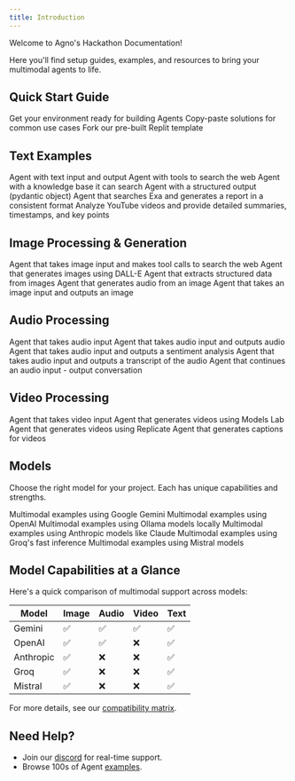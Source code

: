 ```yaml
---
title: Introduction
---
```


Welcome to Agno's Hackathon Documentation!

Here you'll find setup guides, examples, and resources to bring your multimodal agents to life.

## Quick Start Guide

<CardGroup cols={3}>
  <Card
    title="Setup"
    icon="user-astronaut"
    iconType="duotone"
    href="/hackathon/setup"
  >
    Get your environment ready for building Agents
  </Card>
  <Card
    title="Ready-to-Use Code"
    icon="comment-dots"
    iconType="duotone"
    href="https://agno.link/hack-code"
  >
    Copy-paste solutions for common use cases
  </Card>
  <Card
    title="Replit Template"
    icon="rocket-launch"
    iconType="duotone"
    href="https://agno.link/hack-replit"
  >
    Fork our pre-built Replit template
  </Card>
</CardGroup>

## Text Examples

<CardGroup cols={3}>
  <Card
    title="Simple Text Agent"
    icon="user-astronaut"
    iconType="duotone"
    href="/hackathon/examples/simple-text-agent"
  >
    Agent with text input and output
  </Card>
  <Card
    title="Agent with Tools"
    icon="wrench"
    iconType="duotone"
    href="/hackathon/examples/agent-with-tools"
  >
    Agent with tools to search the web
  </Card>
  <Card
    title="Agent with Knowledge"
    icon="book"
    iconType="duotone"
    href="/hackathon/examples/agent-with-knowledge"
  >
    Agent with a knowledge base it can search
  </Card>
  <Card
    title="Agent with Structured Outputs"
    icon="code"
    iconType="duotone"
    href="/hackathon/examples/structured-outputs"
  >
    Agent with a structured output (pydantic object)
  </Card>
  <Card
    title="Research Agent"
    icon="book"
    iconType="duotone"
    href="/hackathon/examples/research-agent"
  >
    Agent that searches Exa and generates a report in a consistent format
  </Card>
  <Card
    title="YouTube Agent"
    icon="video"
    iconType="duotone"
    href="/hackathon/examples/youtube-agent"
  >
    Analyze YouTube videos and provide detailed summaries, timestamps, and key
    points
  </Card>
</CardGroup>

## Image Processing & Generation

<CardGroup cols={3}>
  <Card
    title="Image Input + Tools"
    icon="image"
    iconType="duotone"
    href="/hackathon/examples/image-input-with-tools"
  >
    Agent that takes image input and makes tool calls to search the web
  </Card>
  <Card
    title="Generate Image"
    icon="image"
    iconType="duotone"
    href="/hackathon/examples/image-generate"
  >
    Agent that generates images using DALL-E
  </Card>
  <Card
    title="Image to Structured Output"
    icon="image"
    iconType="duotone"
    href="/hackathon/examples/image-to-structured-output"
  >
    Agent that extracts structured data from images
  </Card>
  <Card
    title="Generate Audio from Image"
    icon="image"
    iconType="duotone"
    href="/hackathon/examples/image-generate-audio"
  >
    Agent that generates audio from an image
  </Card>
  <Card
    title="Image Input + Output"
    icon="image"
    iconType="duotone"
    href="/hackathon/examples/image-input-output"
  >
    Agent that takes an image input and outputs an image
  </Card>
</CardGroup>

## Audio Processing

<CardGroup cols={3}>
  <Card
    title="Audio Input"
    icon="music"
    iconType="duotone"
    href="/hackathon/examples/audio-input"
  >
    Agent that takes audio input
  </Card>
  <Card
    title="Audio Input + Output"
    icon="music"
    iconType="duotone"
    href="/hackathon/examples/audio-input-output"
  >
    Agent that takes audio input and outputs audio
  </Card>
  <Card
    title="Audio Sentiment"
    icon="music"
    iconType="duotone"
    href="/hackathon/examples/audio-sentiment"
  >
    Agent that takes audio input and outputs a sentiment analysis
  </Card>
  <Card
    title="Audio Transcript"
    icon="music"
    iconType="duotone"
    href="/hackathon/examples/audio-transcript"
  >
    Agent that takes audio input and outputs a transcript of the audio
  </Card>
  <Card
    title="Audio Multi Turn"
    icon="music"
    iconType="duotone"
    href="/hackathon/examples/audio-multi-turn"
  >
    Agent that continues an audio input - output conversation
  </Card>
</CardGroup>

## Video Processing

<CardGroup cols={3}>
  <Card
    title="Video Input"
    icon="video"
    iconType="duotone"
    href="/hackathon/examples/video-input"
  >
    Agent that takes video input
  </Card>
  <Card
    title="Video Generation with Models Lab"
    icon="video"
    iconType="duotone"
    href="/hackathon/examples/video-modelslab"
  >
    Agent that generates videos using Models Lab
  </Card>
  <Card
    title="Video Generation with Replicate"
    icon="video"
    iconType="duotone"
    href="/hackathon/examples/video-replicate"
  >
    Agent that generates videos using Replicate
  </Card>
  <Card
    title="Video Captions"
    icon="video"
    iconType="duotone"
    href="/hackathon/examples/video-captions"
  >
    Agent that generates captions for videos
  </Card>
</CardGroup>

## Models

Choose the right model for your project. Each has unique capabilities and strengths.

<CardGroup cols={3}>
  <Card
    title="Gemini"
    icon="google"
    iconType="duotone"
    href="/hackathon/models/gemini"
  >
    Multimodal examples using Google Gemini
  </Card>
  <Card
    title="OpenAI"
    icon="network-wired"
    iconType="duotone"
    href="/hackathon/models/openai"
  >
    Multimodal examples using OpenAI
  </Card>
  <Card
    title="Ollama"
    icon="laptop-code"
    iconType="duotone"
    href="/hackathon/models/ollama"
  >
    Multimodal examples using Ollama models locally
  </Card>
  <Card
    title="Anthropic"
    icon="network-wired"
    iconType="duotone"
    href="/hackathon/models/anthropic"
  >
    Multimodal examples using Anthropic models like Claude
  </Card>
  <Card
    title="Groq"
    icon="bolt"
    iconType="duotone"
    href="/hackathon/models/groq"
  >
    Multimodal examples using Groq's fast inference
  </Card>
  <Card
    title="Mistral"
    icon="wind"
    iconType="duotone"
    href="/hackathon/models/mistral"
  >
    Multimodal examples using Mistral models
  </Card>
</CardGroup>

## Model Capabilities at a Glance

Here's a quick comparison of multimodal support across models:

| Model | Image | Audio | Video | Text |
|-------|--------|--------|--------|-------|
| Gemini | ✅ | ✅ | ✅ | ✅ |
| OpenAI | ✅ | ✅ | ❌ | ✅ |
| Anthropic | ✅ | ❌ | ❌ | ✅ |
| Groq | ✅ | ❌ | ❌ | ✅ |
| Mistral | ✅ | ❌ | ❌ | ✅ |

For more details, see our [compatibility matrix](https://docs.agno.com/models/compatibility#multimodal-support).

## Need Help?

- Join our [discord](https://agno.link/discord) for real-time support.
- Browse 100s of Agent [examples](/examples).
